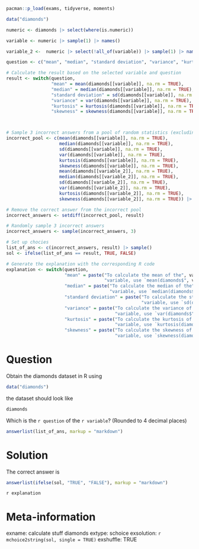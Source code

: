 ```r
pacman::p_load(exams, tidyverse, moments)

data("diamonds")

numeric <- diamonds |> select(where(is.numeric))

variable <- numeric |> sample(1) |> names()

variable_2 <-  numeric |> select(!all_of(variable)) |> sample(1) |> names()

question <- c("mean", "median", "standard deviation", "variance", "kurtosis", "skewness") |> sample(1)

# Calculate the result based on the selected variable and question
result <- switch(question,
                 "mean" = mean(diamonds[[variable]], na.rm = TRUE),
                 "median" = median(diamonds[[variable]], na.rm = TRUE),
                 "standard deviation" = sd(diamonds[[variable]], na.rm = TRUE),
                 "variance" = var(diamonds[[variable]], na.rm = TRUE),
                 "kurtosis" = kurtosis(diamonds[[variable]], na.rm = TRUE),
                 "skewness" = skewness(diamonds[[variable]], na.rm = TRUE)) |> round(4)



# Sample 3 incorrect answers from a pool of random statistics (excluding the correct answer)
incorrect_pool <- c(mean(diamonds[[variable]], na.rm = TRUE),
                    median(diamonds[[variable]], na.rm = TRUE),
                    sd(diamonds[[variable]], na.rm = TRUE),
                    var(diamonds[[variable]], na.rm = TRUE),
                    kurtosis(diamonds[[variable]], na.rm = TRUE),
                    skewness(diamonds[[variable]], na.rm = TRUE), 
                    mean(diamonds[[variable_2]], na.rm = TRUE),
                    median(diamonds[[variable_2]], na.rm = TRUE),
                    sd(diamonds[[variable_2]], na.rm = TRUE),
                    var(diamonds[[variable_2]], na.rm = TRUE),
                    kurtosis(diamonds[[variable_2]], na.rm = TRUE),
                    skewness(diamonds[[variable_2]], na.rm = TRUE)) |> round(4)

# Remove the correct answer from the incorrect pool
incorrect_answers <- setdiff(incorrect_pool, result)

# Randomly sample 3 incorrect answers
incorrect_answers <- sample(incorrect_answers, 3)

# Set up chocies
list_of_ans <- c(incorrect_answers, result) |> sample()
sol <- ifelse(list_of_ans == result, TRUE, FALSE)

# Generate the explanation with the corresponding R code
explanation <- switch(question,
                      "mean" = paste("To calculate the mean of the", variable, 
                                     "variable, use `mean(diamonds$", variable, ")`."),
                      "median" = paste("To calculate the median of the", variable, 
                                       "variable, use `median(diamonds$", variable, ")`."),
                      "standard deviation" = paste("To calculate the standard deviation of the", variable, 
                                                   "variable, use `sd(diamonds$", variable, ")`."),
                      "variance" = paste("To calculate the variance of the", variable, 
                                         "variable, use `var(diamonds$", variable, ")`."),
                      "kurtosis" = paste("To calculate the kurtosis of the", variable, 
                                         "variable, use `kurtosis(diamonds$", variable, ")`."),
                      "skewness" = paste("To calculate the skewness of the", variable, 
                                         "variable, use `skewness(diamonds$", variable, ")`."))

```

Question 
============================

Obtain the diamonds dataset in R using 
```r
data("diamonds")
```

the dataset should look like
```r
diamonds
```


Which is the `r question` of the `r variable`? (Rounded to 4 decimal places)

```r
answerlist(list_of_ans, markup = "markdown")
```



Solution
=================
The correct answer is

```r
answerlist(ifelse(sol, "TRUE", "FALSE"), markup = "markdown")
```


`r explanation`



Meta-information
================
exname: calculate stuff diamonds
extype: schoice
exsolution: `r mchoice2string(sol, single = TRUE)`
exshuffle: TRUE
